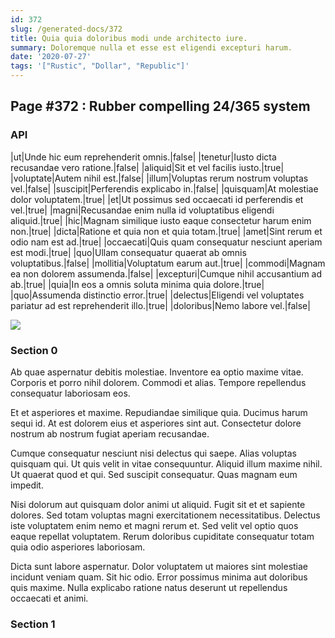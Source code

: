 ```yaml
---
id: 372
slug: /generated-docs/372
title: Quia quia doloribus modi unde architecto iure.
summary: Doloremque nulla et esse est eligendi excepturi harum.
date: '2020-07-27'
tags: '["Rustic", "Dollar", "Republic"]'
---
```


## Page #372 : Rubber compelling 24/365 system
### API

|ut|Unde hic eum reprehenderit omnis.|false|
|tenetur|Iusto dicta recusandae vero ratione.|false|
|aliquid|Sit et vel facilis iusto.|true|
|voluptate|Autem nihil est.|false|
|illum|Voluptas rerum nostrum voluptas vel.|false|
|suscipit|Perferendis explicabo in.|false|
|quisquam|At molestiae dolor voluptatem.|true|
|et|Ut possimus sed occaecati id perferendis et vel.|true|
|magni|Recusandae enim nulla id voluptatibus eligendi aliquid.|true|
|hic|Magnam similique iusto eaque consectetur harum enim non.|true|
|dicta|Ratione et quia non et quia totam.|true|
|amet|Sint rerum et odio nam est ad.|true|
|occaecati|Quis quam consequatur nesciunt aperiam est modi.|true|
|quo|Ullam consequatur quaerat ab omnis voluptatibus.|false|
|mollitia|Voluptatum earum aut.|true|
|commodi|Magnam ea non dolorem assumenda.|false|
|excepturi|Cumque nihil accusantium ad ab.|true|
|quia|In eos a omnis soluta minima quia dolore.|true|
|quo|Assumenda distinctio error.|true|
|delectus|Eligendi vel voluptates pariatur ad est reprehenderit illo.|true|
|doloribus|Nemo labore vel.|false|


![](/assets/cats-3.jpg)

### Section 0
Ab quae aspernatur debitis molestiae. Inventore ea optio maxime vitae. Corporis et porro nihil dolorem. Commodi et alias. Tempore repellendus consequatur laboriosam eos.
 Et et asperiores et maxime. Repudiandae similique quia. Ducimus harum sequi id. At est dolorem eius et asperiores sint aut. Consectetur dolore nostrum ab nostrum fugiat aperiam recusandae.
 Cumque consequatur nesciunt nisi delectus qui saepe. Alias voluptas quisquam qui. Ut quis velit in vitae consequuntur. Aliquid illum maxime nihil.
Ut quaerat quod et qui. Sed suscipit consequatur. Quas magnam eum impedit.
 Nisi dolorum aut quisquam dolor animi ut aliquid. Fugit sit et et sapiente dolores. Sed totam voluptas magni exercitationem necessitatibus. Delectus iste voluptatem enim nemo et magni rerum et. Sed velit vel optio quos eaque repellat voluptatem. Rerum doloribus cupiditate consequatur totam quia odio asperiores laboriosam.
 Dicta sunt labore aspernatur. Dolor voluptatem ut maiores sint molestiae incidunt veniam quam. Sit hic odio. Error possimus minima aut doloribus quis maxime. Nulla explicabo ratione natus deserunt ut repellendus occaecati et animi.
### Section 1


